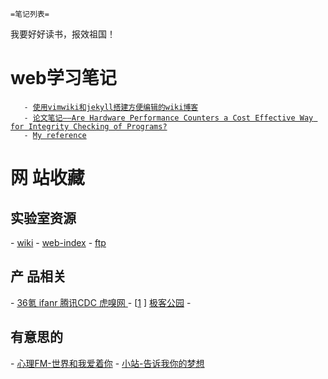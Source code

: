  =笔记列表=
我要好好读书，报效祖国！

= web学习笔记 =
    - [[vimwiki_jekyll|使用vimwiki和jekyll搭建方便编辑的wiki博客]]
    - [[/demo/wiki_html/integrity_check.html|论文笔记——Are Hardware Performance Counters a Cost Effective Way for Integrity Checking of Programs?]]
    - [[http://www.ruanyifeng.com/blog/2012/08/blogging_with_jekyll.html|My reference]]

= 网 站收藏 =
== 实验室资源 ==
- [[http://172.18.184.221/|wiki]]
- [[http://172.18.184.59|web-index]]
- [[http://172.18.184.220|ftp]]
== 产 品相关 ==
- [[http://www.36kr.com/|36氪   ]]     [[http://www.ifanr.com/|ifanr   ]]     [[http://cdc.tencent.com/|腾讯CDC   ]]    [[http://www.huxiu.com/|虎嗅网   ]]
- [[http://www.pmtoo.com/|产品中国]   ]     [[http://event.geekpark.net/|极客公园]]
-
== 有意思的 ==
- [[http://fm.xinli001.com/|心理FM-世界和我爱着你]]
- [[http://zhan.renren.com/home?checked=true|小站-告诉我你的梦想]]



    
   
